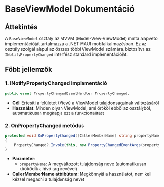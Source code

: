 # BaseViewModel Dokumentáció

## **Áttekintés**
A `BaseViewModel` osztály az MVVM (Model-View-ViewModel) minta alapvető implementációját tartalmazza a .NET MAUI mobilalkalmazásban. Ez az osztály szolgál alapul az összes többi ViewModel számára, biztosítva az `INotifyPropertyChanged` interfész standard implementációját.

## **Főbb jellemzők**

### **1. INotifyPropertyChanged implementáció**
```csharp
public event PropertyChangedEventHandler PropertyChanged;
```
- **Cél**: Értesíti a felületet (View) a ViewModel tulajdonságainak változásáról
- **Használat**: Minden olyan ViewModel, ami örököl ebből az osztályból, automatikusan megkapja ezt a funkcionalitást

### **2. OnPropertyChanged metódus**
```csharp
protected void OnPropertyChanged([CallerMemberName] string propertyName = null)
{
    PropertyChanged?.Invoke(this, new PropertyChangedEventArgs(propertyName));
}
```
- **Paraméter**: 
  - `propertyName`: A megváltozott tulajdonság neve (automatikusan kitöltődik a hívó tag nevével)
- **CallerMemberName attribútum**: Megkönnyíti a használatot, nem kell kézzel megadni a tulajdonság nevét
